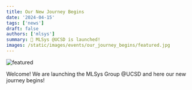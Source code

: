 ```yaml
---
title: Our New Journey Begins
date: '2024-04-15'
tags: ['news']
draft: false
authors: ['mlsys']
summary: 🎉 MLSys @UCSD is launched!
images: /static/images/events/our_journey_begins/featured.jpg
---
```


![featured](/static/images/events/our_journey_begins/featured.jpg)

Welcome! We are launching the MLSys Group @UCSD and here our new journey begins!